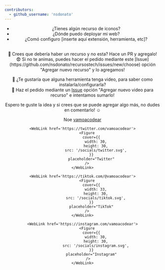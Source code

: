 ```yaml
---
contributors:
  - github_username: 'nsdonato'
---
```



<Header
	title='Inicio'
	description='En Internet siempre veo las mismas preguntas:'
/>

- ¿Tienes algún recurso de iconos?
- ¿Dónde puedo deployar mi web?
- ¿Comó configuro [inserte aquí extensión, herramienta, etc]?

<br />
📌 Crees que debería haber un recurso y no esta? Hace un PR y agregalo! <br />
😨 Si no te animas, puedes hacer el pedido mediante este <span className='underline'>
	[Issue](https://github.com/nsdonato/recursostech/issues/new/choose)
</span> opción "Agregar nuevo recurso" y lo agregamos! <br />

🤔 ¿Te gustaría que alguna herramienta tenga video, para saber como instalarla/configurarla? <br />
🚀 Haz el pedido mediante un <span className="underline">
[Issue](https://github.com/nsdonato/recursostech/issues/new/choose) opción "Agregar nuevo video para recurso" </span> e intentamos sumarlo! <br />

Espero te guste la idea y si crees que se puede agregar algo más, no dudes en comentarlo! ☺️

Noe <span className="underline">[vamoacodear](https://twitter.com/vamoacodear)</span>

<div className='flex gap-2 mt-4 items-center'>
	<WebLink href='https://discord.gg/JYnKadCSkV'>
		<Figure
			cover={{
				width: 40,
				height: 40,
				src: '/socials/discord.svg',
			}}
			placeholder="Discord"
		/>
	</WebLink>

    <WebLink href='https://twitter.com/vamoacodear'>
    	<Figure
    		cover={{
    			width: 30,
    			height: 30,
    			src: '/socials/twitter.svg',
    		}}
    		placeholder="Twitter"
    	/>
    </WebLink>

    <WebLink href='https://tiktok.com/@vamoacodear'>
    	<Figure
    		cover={{
    			width: 33,
    			height: 30,
    			src: '/socials/tiktok.svg',
    		}}
    		placeholder="TikTok"
    	/>
    </WebLink>

    <WebLink href='https://instagram.com/vamoacodear'>
    	<Figure
    		cover={{
    			width: 30,
    			height: 30,
    			src: '/socials/instagram.svg',
    		}}
    		placeholder="Instagram"
    	 />
    </WebLink>

</div>
